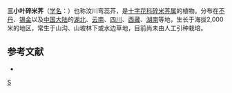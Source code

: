 {{Speciesbox
| genus = Cardamine
| species = trifoliolata
| authority = Hook. f. et Thoms.
| synonyms = 
* ''Loxostemon smithii var. wenchuanensis''
* ''Cochlearia paucifolia''
* ''Cardamine flexuosoides''
* ''Cardamine flexuosoides var. glabricaulis''
}}

'''三小叶碎米荠'''（[[学名|学名]]：{{lang|la|''Cardamine trifoliolata''}}）也称汶川弯蕊芥，是[[十字花科|十字花科]][[碎米荠属|碎米荠属]]的植物。分布在[[不丹|不丹]]、[[锡金|锡金]]以及[[中国大陆|中国大陆]]的[[湖北|湖北]]、[[云南|云南]]、[[四川|四川]]、[[西藏|西藏]]、[[湖南|湖南]]等地，生长于海拔2,000米的地区，常生于山沟、山坡林下或水边草地，目前尚未由人工引种栽培。

== 参考文献 ==
<div class="references-small">
* {{cite web| url =http://www.bioinfo.cn/db05/KmzwSpecies.php?action=view&id=6473| title =三小叶碎米荠| work =《中国高等植物数据库全库》| publisher =中国科学院微生物研究所| author =昆明植物研究所| accessdate =2009-02-20| deadurl =yes| archiveurl =https://web.archive.org/web/20160305015739/http://www.bioinfo.cn/db05/KmzwSpecies.php?action=view&id=6473| archivedate =2016-03-05}}
</div>
{{Taxonbar|from=Q10865845}}

[[Category:碎米荠属|S]]